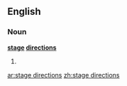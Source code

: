 ==English==

===Noun===
'''[[stage]] [[direction]]s'''

# {{plural of|[[stage direction]]}}

[[ar:stage directions]]
[[zh:stage directions]]